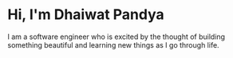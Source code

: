 # Hi, I'm Dhaiwat Pandya

I am a software engineer who is excited by the thought of building something beautiful and learning new things as I go through life.